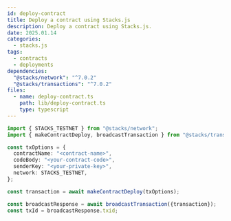 ```yaml
---
id: deploy-contract
title: Deploy a contract using Stacks.js
description: Deploy a contract using Stacks.js.
date: 2025.01.14
categories:
  - stacks.js
tags:
  - contracts
  - deployments
dependencies:
  "@stacks/network": "^7.0.2"
  "@stacks/transactions": "^7.0.2"
files:
  - name: deploy-contract.ts
    path: lib/deploy-contract.ts
    type: typescript
---
```


```typescript
import { STACKS_TESTNET } from "@stacks/network";
import { makeContractDeploy, broadcastTransaction } from "@stacks/transactions";

const txOptions = {
  contractName: "<contract-name>",
  codeBody: "<your-contract-code>",
  senderKey: "<your-private-key>",
  network: STACKS_TESTNET,
};

const transaction = await makeContractDeploy(txOptions);

const broadcastResponse = await broadcastTransaction({transaction});
const txId = broadcastResponse.txid;
```